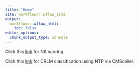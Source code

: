 ```yaml
---
title: "Home"
site: workflowr::wflow_site
output:
  workflowr::wflow_html:
    toc: false
editor_options:
  chunk_output_type: console
---
```


Click this [link](NK_Scoring.html) for NK scoring. 

Click this [link](CRLM_Subtyping.html) for CRLM classification using NTP via CMScaller. 